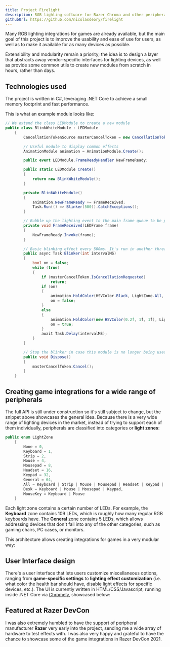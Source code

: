 ```yaml
---
title: Project Firelight
description: RGB lighting software for Razer Chroma and other peripherals.
githubUrl: https://github.com/nicolasdeory/firelight
---
```

<BlogVideo id="2LdjV5tlQ6s" />

Many RGB lighting integrations for games are already available, but the main goal of this project is to improve the
usability and ease of use for users, as well as to make it available for as many devices as possible.

Extensibility and modularity remain a priority; the idea is to design a layer that abstracts away vendor-specific
interfaces for lighting devices, as well as provide some common utils to create new modules from scratch in hours, rather than days.

## Technologies used
The project is written in C#, leveraging .NET Core to achieve a small memory footprint and fast performance.

This is what an example module looks like:
```csharp
// We extend the class LEDModule to create a new module
public class BlinkWhiteModule : LEDModule
    {
        CancellationTokenSource masterCancelToken = new CancellationTokenSource();

        // Useful module to display common effects
        AnimationModule animation = AnimationModule.Create();

        public event LEDModule.FrameReadyHandler NewFrameReady;

        public static LEDModule Create()
        {
            return new BlinkWhiteModule();
        }

        private BlinkWhiteModule()
        {
            animation.NewFrameReady += FrameReceived;
            Task.Run(() => Blinker(500)).CatchExceptions();
        }

        // Bubble up the lighting event to the main frame queue to be processed by FirelightCore
        private void FrameReceived(LEDFrame frame)
        {
            NewFrameReady.Invoke(frame);
        }

        // Basic blinking effect every 500ms. It's run in another thread.
        public async Task Blinker(int intervalMS)
        {
            bool on = false;
            while (true)
            {
                if (masterCancelToken.IsCancellationRequested)
                    return;
                if (on)
                {
                    animation.HoldColor(HSVColor.Black, LightZone.All, 0.5f, true);
                    on = false;
                }
                else
                {
                    animation.HoldColor(new HSVColor(0.2f, 1f, 1f), LightZone.All, 0.5f, true);
                    on = true;
                }
                await Task.Delay(intervalMS);
            }
        }

        // Stop the blinker in case this module is no longer being used by the user
        public void Dispose()
        {
            masterCancelToken.Cancel();
        }
    }
```
## Creating game integrations for a wide range of peripherals
The full API is still under construction so it's still subject to change, but the snippet above showcases the general idea.
Because there is a very wide range of lighting devices in the market, instead of trying to support each of them individually,
peripherals are classified into categories or **light zones**:

```csharp
public enum LightZone
    {
        None = 0,
        Keyboard = 1, 
        Strip = 2, 
        Mouse = 4, 
        Mousepad = 8, 
        Headset = 16, 
        Keypad = 32, 
        General = 64,
        All = Keyboard | Strip | Mouse | Mousepad | Headset | Keypad | General,
        Desk = Keyboard | Mouse | Mousepad | Keypad,
        MouseKey = Keyboard | Mouse
    }
```

Each light zone contains a certain number of LEDs. For example, the **Keyboard** zone contains 109 LEDs, which
is roughly how many regular RGB keyboards have. The **General** zone contains 5 LEDs, which allows
addressing devices that don't fall into any of the other categories, such as gaming chairs, PC cases, or monitors.

This architecture allows creating integrations for games in a very modular way:

<BlogVideo id="ttoyAkmRKXA" />

## User Interface design
There's a user interface that lets users customize miscellaneous options, ranging from **game-specific settings**
to **lighting effect customization** (i.e. what color the health bar should have, disable light effects for specific devices, etc.).
The UI is currently written in HTML/CSS/Javascript, running inside .NET Core via [Chromely](https://github.com/chromelyapps/Chromely),
showcased below:

<BlogVideo id="vAcOvXGdcn0" />

## Featured at Razer DevCon
I was also extremely humbled to have the support of peripheral manufacturer **Razer** very early into the project, 
sending me a wide array of hardware to test effects with.
I was also very happy and grateful to have the chance to showcase some of the game integrations in Razer DevCon 2021.

<BlogVideo id="iBdk-T72JoM?start=2671" />
